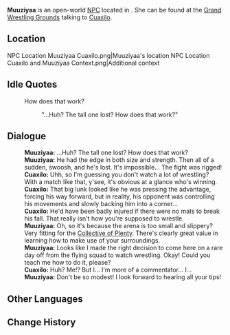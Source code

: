 {{Meta
<!-- Remove this template after adding the missing info -->
|missing_NPC_profile  = yes
}}
{{Character Infobox
|type             = Open-World NPC
|image            = NPC Muuziyaa.png
|realname         = <!-- Optional, if different from in-game name -->
|deceased         = <!-- Past (for deceased prior to events of the game) or free response -->
|region           = Natlan
|location         = Natlan
|affiliation      = Flower-Feather Clan
|title            = Flying Squad Member

|ancestry         = <!-- Clan/family -->
|father           = 
|mother           = 
|spouse           = 
|sibling          = 
|child            = 
|relative         = 

|voiceEN          = 
|voiceCN          = 
|voiceJP          = 
|voiceKR          = 
|dialoguereward   = 
}}
'''Muuziyaa''' is an open-world [[NPC]] located in {{Location|"Collective of Plenty"}}. She can be found at the [[Grand Wrestling Grounds]] talking to [[Cuaxilo]].

==Location==
<gallery>
NPC Location Muuziyaa Cuaxilo.png|Muuziyaa's location
NPC Location Cuaxilo and Muuziyaa Context.png|Additional context
</gallery>
<!--
==Profile==
Detailed story/lore information goes here.
''(To be added.)''

===Appearance===
Keep appearance section short and concise. Limit to 2 paragraphs with 3-4 sentences each.
''(To be added.)''

==Quests and Events==
{{Quests and Events}}
-->
==Idle Quotes==
{{Dialogue Start}}
:{{DIcon|Idle}} How does that work?
::{{A|VO Muuziyaa 01.ogg}} "...Huh? The tall one lost? How does that work?"
{{Dialogue End}}

==Dialogue==
{{Dialogue Start}}
:'''Muuziyaa:''' ...Huh? The tall one lost? How does that work?
:'''Muuziyaa:''' He had the edge in both size and strength. Then all of a sudden, swoosh, and he's lost. It's impossible... The fight was rigged!
:'''Cuaxilo:''' Uhh, so I'm guessing you don't watch a lot of wrestling? With a match like that, y'see, it's obvious at a glance who's winning.
:'''Cuaxilo:''' That big lunk looked like he was pressing the advantage, forcing his way forward, but in reality, his opponent was controlling his movements and slowly backing him into a corner...
:'''Cuaxilo:''' He'd have been badly injured if there were no mats to break his fall. That really isn't how you're supposed to wrestle.
:'''Muuziyaa:''' Oh, so it's because the arena is too small and slippery? Very fitting for the [[Collective of Plenty]]. There's clearly great value in learning how to make use of your surroundings.
:'''Muuziyaa:''' Looks like I made the right decision to come here on a rare day off from the flying squad to watch wrestling. Okay! Could you teach me how to do it, please?
:'''Cuaxilo:''' Huh? Me!? But I... I'm more of a commentator... I...
:'''Muuziyaa:''' Don't be so modest! I look forward to hearing all your tips!
{{Dialogue End}}
<!--
==Event Dialogue==
===Event Name===
{{Dialogue Start}}
:'''Muuziyaa:'''
{{Dialogue End}}
-->
==Other Languages==
{{Other Languages|default_hidden=1
|en      = Muuziyaa
|zhs     = 穆茜雅
|zhs_rm  = 
|zht     = 穆茜雅
|zht_rm  = 
|ja      = ムシヤ
|ja_rm   = 
|ko      = 무시야
|es      = Muuziyaa
|fr      = Muuziyaa
|ru      = Музия
|th      = Muuziyaa
|vi      = Muuziyaa
|de      = Muuziyaa
|id      = Muuziyaa
|pt      = Muuziyaa
|tr      = Muuziyaa
|it      = Muuziyaa
}}

==Change History==
{{Change History|5.5}}
<!--
==References==
{{Reflist}}
-->